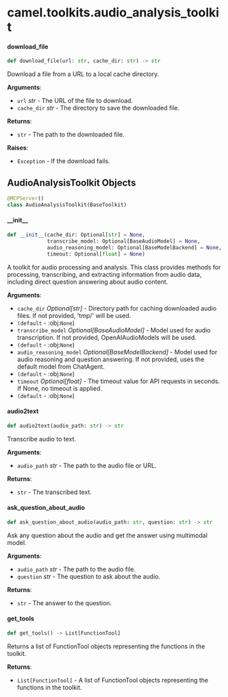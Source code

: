 <a id="camel.toolkits.audio_analysis_toolkit"></a>

# camel.toolkits.audio\_analysis\_toolkit

<a id="camel.toolkits.audio_analysis_toolkit.download_file"></a>

#### download\_file

```python
def download_file(url: str, cache_dir: str) -> str
```

Download a file from a URL to a local cache directory.

**Arguments**:

- `url` _str_ - The URL of the file to download.
- `cache_dir` _str_ - The directory to save the downloaded file.
  

**Returns**:

- `str` - The path to the downloaded file.
  

**Raises**:

- `Exception` - If the download fails.

<a id="camel.toolkits.audio_analysis_toolkit.AudioAnalysisToolkit"></a>

## AudioAnalysisToolkit Objects

```python
@MCPServer()
class AudioAnalysisToolkit(BaseToolkit)
```

<a id="camel.toolkits.audio_analysis_toolkit.AudioAnalysisToolkit.__init__"></a>

#### \_\_init\_\_

```python
def __init__(cache_dir: Optional[str] = None,
             transcribe_model: Optional[BaseAudioModel] = None,
             audio_reasoning_model: Optional[BaseModelBackend] = None,
             timeout: Optional[float] = None)
```

A toolkit for audio processing and analysis. This class provides
methods for processing, transcribing, and extracting information from
audio data, including direct question answering about audio content.

**Arguments**:

- `cache_dir` _Optional[str]_ - Directory path for caching downloaded
  audio files. If not provided, 'tmp/' will be used.
- `(default` - :obj:`None`)
- `transcribe_model` _Optional[BaseAudioModel]_ - Model used for audio
  transcription. If not provided, OpenAIAudioModels will be used.
- `(default` - :obj:`None`)
- `audio_reasoning_model` _Optional[BaseModelBackend]_ - Model used for
  audio reasoning and question answering.
  If not provided, uses the default model from ChatAgent.
- `(default` - :obj:`None`)
- `timeout` _Optional[float]_ - The timeout value for API requests
  in seconds. If None, no timeout is applied.
- `(default` - :obj:`None`)

<a id="camel.toolkits.audio_analysis_toolkit.AudioAnalysisToolkit.audio2text"></a>

#### audio2text

```python
def audio2text(audio_path: str) -> str
```

Transcribe audio to text.

**Arguments**:

- `audio_path` _str_ - The path to the audio file or URL.
  

**Returns**:

- `str` - The transcribed text.

<a id="camel.toolkits.audio_analysis_toolkit.AudioAnalysisToolkit.ask_question_about_audio"></a>

#### ask\_question\_about\_audio

```python
def ask_question_about_audio(audio_path: str, question: str) -> str
```

Ask any question about the audio and get the answer using
multimodal model.

**Arguments**:

- `audio_path` _str_ - The path to the audio file.
- `question` _str_ - The question to ask about the audio.
  

**Returns**:

- `str` - The answer to the question.

<a id="camel.toolkits.audio_analysis_toolkit.AudioAnalysisToolkit.get_tools"></a>

#### get\_tools

```python
def get_tools() -> List[FunctionTool]
```

Returns a list of FunctionTool objects representing the functions
in the toolkit.

**Returns**:

- `List[FunctionTool]` - A list of FunctionTool objects representing the
  functions in the toolkit.


